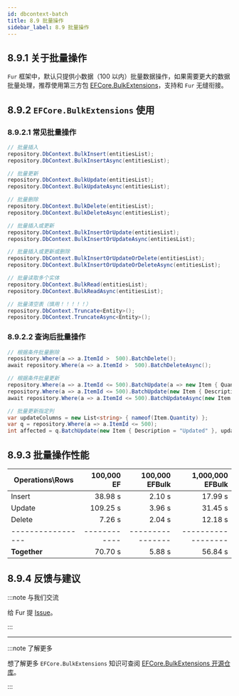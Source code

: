 ```yaml
---
id: dbcontext-batch
title: 8.9 批量操作
sidebar_label: 8.9 批量操作
---
```


## 8.9.1 关于批量操作

`Fur` 框架中，默认只提供小数据（100 以内）批量数据操作，如果需要更大的数据批量处理，推荐使用第三方包 [EFCore.BulkExtensions](https://github.com/borisdj/EFCore.BulkExtensions)，支持和 `Fur` 无缝衔接。

## 8.9.2 `EFCore.BulkExtensions` 使用

### 8.9.2.1 常见批量操作

```cs
// 批量插入
repository.DbContext.BulkInsert(entitiesList);
repository.DbContext.BulkInsertAsync(entitiesList);

// 批量更新
repository.DbContext.BulkUpdate(entitiesList);
repository.DbContext.BulkUpdateAsync(entitiesList);

// 批量删除
repository.DbContext.BulkDelete(entitiesList);
repository.DbContext.BulkDeleteAsync(entitiesList);

// 批量插入或更新
repository.DbContext.BulkInsertOrUpdate(entitiesList);
repository.DbContext.BulkInsertOrUpdateAsync(entitiesList);

// 批量插入或更新或删除
repository.DbContext.BulkInsertOrUpdateOrDelete(entitiesList);
repository.DbContext.BulkInsertOrUpdateOrDeleteAsync(entitiesList);

// 批量读取多个实体
repository.DbContext.BulkRead(entitiesList);
repository.DbContext.BulkReadAsync(entitiesList);

// 批量清空表（慎用！！！！！）
repository.DbContext.Truncate<Entity>();
repository.DbContext.TruncateAsync<Entity>();
```

### 8.9.2.2 查询后批量操作

```cs
// 根据条件批量删除
repository.Where(a => a.ItemId >  500).BatchDelete();
await repository.Where(a => a.ItemId >  500).BatchDeleteAsync();

// 根据条件批量更新
repository.Where(a => a.ItemId <= 500).BatchUpdate(a => new Item { Quantity = a.Quantity + 100 });
repository.Where(a => a.ItemId <= 500).BatchUpdate(new Item { Description = "Updated" });
await repository.Where(a => a.ItemId <= 500).BatchUpdateAsync(new Item { Description = "Updated" });

// 批量更新指定列
var updateColumns = new List<string> { nameof(Item.Quantity) };
var q = repository.Where(a => a.ItemId <= 500);
int affected = q.BatchUpdate(new Item { Description = "Updated" }, updateColumns);
```

## 8.9.3 批量操作性能

| Operations\Rows   |   100,000 EF |   100,000 EFBulk |   1,000,000 EFBulk |
| ----------------- | -----------: | ---------------: | -----------------: |
| Insert            |      38.98 s |           2.10 s |            17.99 s |
| Update            |     109.25 s |           3.96 s |            31.45 s |
| Delete            |       7.26 s |           2.04 s |            12.18 s |
| ----------------- | ------------ | ---------------- | ------------------ |
| **Together**      |      70.70 s |           5.88 s |            56.84 s |

## 8.9.4 反馈与建议

:::note 与我们交流

给 Fur 提 [Issue](https://gitee.com/monksoul/Fur/issues/new?issue)。

:::

---

:::note 了解更多

想了解更多 `EFCore.BulkExtensions` 知识可查阅 [EFCore.BulkExtensions 开源仓库](https://github.com/borisdj/EFCore.BulkExtensions)。

:::
